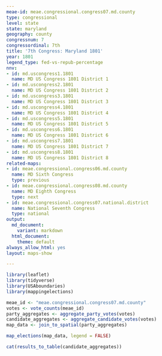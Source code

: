 ```yaml
---
meae-id: meae.congressional.congress07.md.county
type: congressional
level: state
state: maryland
geography: county
congressnum: 7
congressordinal: 7th
title: '7th Congress: Maryland 1801'
year: 1801
legend_type: fed-vs-repub-percentage
nnv:
- id: md.uscongress1.1801
  name: MD US Congress 1801 District 1
- id: md.uscongress2.1801
  name: MD US Congress 1801 District 2
- id: md.uscongress3.1801
  name: MD US Congress 1801 District 3
- id: md.uscongress4.1801
  name: MD US Congress 1801 District 4
- id: md.uscongress5.1801
  name: MD US Congress 1801 District 5
- id: md.uscongress6.1801
  name: MD US Congress 1801 District 6
- id: md.uscongress7.1801
  name: MD US Congress 1801 District 7
- id: md.uscongress8.1801
  name: MD US Congress 1801 District 8
related-maps:
- id: meae.congressional.congress06.md.county
  name: MD Sixth Congress
  type: previous
- id: meae.congressional.congress08.md.county
  name: MD Eighth Congress
  type: next
- id: meae.congressional.congress07.national.district
  name: National Seventh Congress
  type: national
output:
  md_document:
    variant: markdown
  html_document:
    theme: default
always_allow_html: yes
layout: maps-show

---
```


```r
library(leaflet)
library(tidyverse)
library(USAboundaries)
library(mappingelections)

meae_id <- "meae.congressional.congress07.md.county"
votes <- vote_counts(meae_id)
party_aggregates <- aggregate_party_votes(votes)
candidate_aggregates <- aggregate_candidate_votes(votes)
map_data <- join_to_spatial(party_aggregates)
```

<div class="map">

```r
map_elections(map_data, legend = FALSE)
```

</div>

<div class="results-table">

```r
cat(results_to_table(candidate_aggregates))
```

</div>